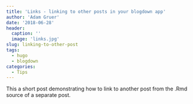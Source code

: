 ```yaml
---
title: 'Links - linking to other posts in your blogdown app'
author: 'Adam Gruer'
date: '2018-06-28'
header:
  caption: ''
  image: 'links.jpg'
slug: linking-to-other-post
tags:
  - hugo
  - blogdown
categories:
  - Tips
---
```



This a short post demonstrating how to link to another post from the .Rmd source
of a separate post.